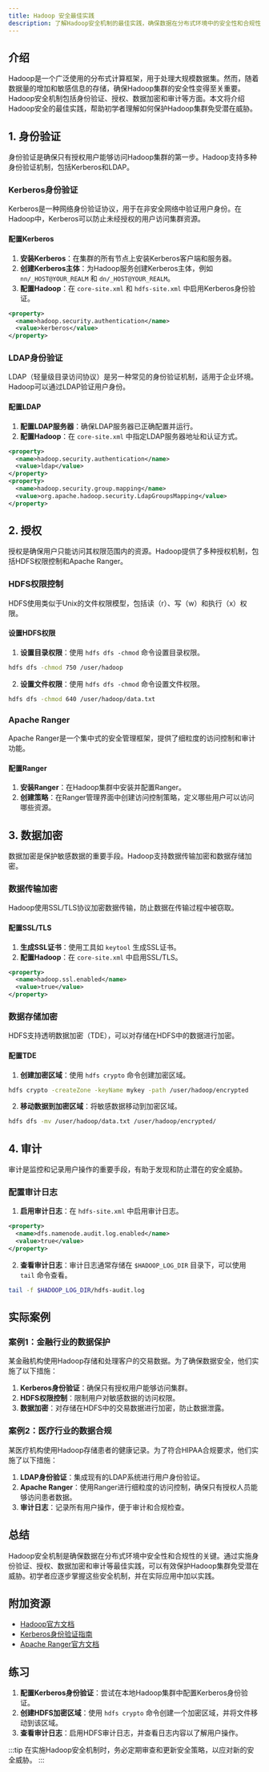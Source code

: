 ```yaml
---
title: Hadoop 安全最佳实践
description: 了解Hadoop安全机制的最佳实践，确保数据在分布式环境中的安全性和合规性。
---
```


## 介绍

Hadoop是一个广泛使用的分布式计算框架，用于处理大规模数据集。然而，随着数据量的增加和敏感信息的存储，确保Hadoop集群的安全性变得至关重要。Hadoop安全机制包括身份验证、授权、数据加密和审计等方面。本文将介绍Hadoop安全的最佳实践，帮助初学者理解如何保护Hadoop集群免受潜在威胁。

## 1. 身份验证

身份验证是确保只有授权用户能够访问Hadoop集群的第一步。Hadoop支持多种身份验证机制，包括Kerberos和LDAP。

### Kerberos身份验证

Kerberos是一种网络身份验证协议，用于在非安全网络中验证用户身份。在Hadoop中，Kerberos可以防止未经授权的用户访问集群资源。

#### 配置Kerberos

1. **安装Kerberos**：在集群的所有节点上安装Kerberos客户端和服务器。
2. **创建Kerberos主体**：为Hadoop服务创建Kerberos主体，例如 `nn/_HOST@YOUR_REALM` 和 `dn/_HOST@YOUR_REALM`。
3. **配置Hadoop**：在 `core-site.xml` 和 `hdfs-site.xml` 中启用Kerberos身份验证。

```xml
<property>
  <name>hadoop.security.authentication</name>
  <value>kerberos</value>
</property>
```

### LDAP身份验证

LDAP（轻量级目录访问协议）是另一种常见的身份验证机制，适用于企业环境。Hadoop可以通过LDAP验证用户身份。

#### 配置LDAP

1. **配置LDAP服务器**：确保LDAP服务器已正确配置并运行。
2. **配置Hadoop**：在 `core-site.xml` 中指定LDAP服务器地址和认证方式。

```xml
<property>
  <name>hadoop.security.authentication</name>
  <value>ldap</value>
</property>
<property>
  <name>hadoop.security.group.mapping</name>
  <value>org.apache.hadoop.security.LdapGroupsMapping</value>
</property>
```

## 2. 授权

授权是确保用户只能访问其权限范围内的资源。Hadoop提供了多种授权机制，包括HDFS权限控制和Apache Ranger。

### HDFS权限控制

HDFS使用类似于Unix的文件权限模型，包括读（r）、写（w）和执行（x）权限。

#### 设置HDFS权限

1. **设置目录权限**：使用 `hdfs dfs -chmod` 命令设置目录权限。

```bash
hdfs dfs -chmod 750 /user/hadoop
```

2. **设置文件权限**：使用 `hdfs dfs -chmod` 命令设置文件权限。

```bash
hdfs dfs -chmod 640 /user/hadoop/data.txt
```

### Apache Ranger

Apache Ranger是一个集中式的安全管理框架，提供了细粒度的访问控制和审计功能。

#### 配置Ranger

1. **安装Ranger**：在Hadoop集群中安装并配置Ranger。
2. **创建策略**：在Ranger管理界面中创建访问控制策略，定义哪些用户可以访问哪些资源。

## 3. 数据加密

数据加密是保护敏感数据的重要手段。Hadoop支持数据传输加密和数据存储加密。

### 数据传输加密

Hadoop使用SSL/TLS协议加密数据传输，防止数据在传输过程中被窃取。

#### 配置SSL/TLS

1. **生成SSL证书**：使用工具如 `keytool` 生成SSL证书。
2. **配置Hadoop**：在 `core-site.xml` 中启用SSL/TLS。

```xml
<property>
  <name>hadoop.ssl.enabled</name>
  <value>true</value>
</property>
```

### 数据存储加密

HDFS支持透明数据加密（TDE），可以对存储在HDFS中的数据进行加密。

#### 配置TDE

1. **创建加密区域**：使用 `hdfs crypto` 命令创建加密区域。

```bash
hdfs crypto -createZone -keyName mykey -path /user/hadoop/encrypted
```

2. **移动数据到加密区域**：将敏感数据移动到加密区域。

```bash
hdfs dfs -mv /user/hadoop/data.txt /user/hadoop/encrypted/
```

## 4. 审计

审计是监控和记录用户操作的重要手段，有助于发现和防止潜在的安全威胁。

### 配置审计日志

1. **启用审计日志**：在 `hdfs-site.xml` 中启用审计日志。

```xml
<property>
  <name>dfs.namenode.audit.log.enabled</name>
  <value>true</value>
</property>
```

2. **查看审计日志**：审计日志通常存储在 `$HADOOP_LOG_DIR` 目录下，可以使用 `tail` 命令查看。

```bash
tail -f $HADOOP_LOG_DIR/hdfs-audit.log
```

## 实际案例

### 案例1：金融行业的数据保护

某金融机构使用Hadoop存储和处理客户的交易数据。为了确保数据安全，他们实施了以下措施：

1. **Kerberos身份验证**：确保只有授权用户能够访问集群。
2. **HDFS权限控制**：限制用户对敏感数据的访问权限。
3. **数据加密**：对存储在HDFS中的交易数据进行加密，防止数据泄露。

### 案例2：医疗行业的数据合规

某医疗机构使用Hadoop存储患者的健康记录。为了符合HIPAA合规要求，他们实施了以下措施：

1. **LDAP身份验证**：集成现有的LDAP系统进行用户身份验证。
2. **Apache Ranger**：使用Ranger进行细粒度的访问控制，确保只有授权人员能够访问患者数据。
3. **审计日志**：记录所有用户操作，便于审计和合规检查。

## 总结

Hadoop安全机制是确保数据在分布式环境中安全性和合规性的关键。通过实施身份验证、授权、数据加密和审计等最佳实践，可以有效保护Hadoop集群免受潜在威胁。初学者应逐步掌握这些安全机制，并在实际应用中加以实践。

## 附加资源

- [Hadoop官方文档](https://hadoop.apache.org/docs/current/)
- [Kerberos身份验证指南](https://web.mit.edu/kerberos/)
- [Apache Ranger官方文档](https://ranger.apache.org/)

## 练习

1. **配置Kerberos身份验证**：尝试在本地Hadoop集群中配置Kerberos身份验证。
2. **创建HDFS加密区域**：使用 `hdfs crypto` 命令创建一个加密区域，并将文件移动到该区域。
3. **查看审计日志**：启用HDFS审计日志，并查看日志内容以了解用户操作。

:::tip
在实施Hadoop安全机制时，务必定期审查和更新安全策略，以应对新的安全威胁。
:::